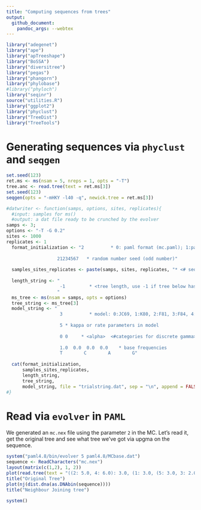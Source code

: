 ```yaml
---
title: "Computing sequences from trees"
output:
  github_document:
    pandoc_args: --webtex
---
```


```r
library("adegenet")
library("ape")
library("apTreeshape")
library("BoSSA")
library("diversitree")
library("pegas")
library("phangorn")
library("phylobase")
#library("phyloch")
library("seqinr")
source("utilities.R")
library("ggplot2")
library("phyclust")
library("TreeDist")
library("TreeTools")
```

# Generating sequences via `phyclust` and `seqgen` 

```r
set.seed(123)
ret.ms <- ms(nsam = 5, nreps = 1, opts = "-T")
tree.anc <- read.tree(text = ret.ms[3])
set.seed(123)
seqgen(opts = "-mHKY -l40 -q", newick.tree = ret.ms[3])
```

```r
#datwriter <- function(samps, options, sites, replicates){
  #input: samples for ms()
  #output: a dat file ready to be crunched by the evolver
samps <- 3;
options <- "-T -G 0.2"
sites <- 1000 
replicates <- 1 
  format_initialization <- "2          * 0: paml format (mc.paml); 1:paup format (mc.nex)
  
                   21234567   * random number seed (odd number)"
                   
  samples_sites_replicates <- paste(samps, sites, replicates, "* <# seqs>  <# nucleotide sites>  <# replicates>", sep = " ")
  
  length_string <- "
                    -1         * <tree length, use -1 if tree below has absolute branch lengths>
                   "
  ms_tree <- ms(nsam = samps, opts = options)
  tree_string <- ms_tree[3]
  model_string <- "
                    3          * model: 0:JC69, 1:K80, 2:F81, 3:F84, 4:HKY85, 5:T92, 6:TN93, 7:REV
  
                    5 * kappa or rate parameters in model
                    
                    0 0     * <alpha>  <#categories for discrete gamma>
                    
                    1.0  0.0  0.0  0.0    * base frequencies
                    T        C        A        G"
                  
  cat(format_initialization,
      samples_sites_replicates,
      length_string,
      tree_string,
      model_string, file = "trialstring.dat", sep = "\n", append = FALSE)
#}
```


# Read via `evolver` in `PAML`

We generated an `mc.nex` file using the parameter `2` in the MC. Let's read it, get the original tree and see what tree we've got via upgma on the sequence. 

```r
system("paml4.8/bin/evolver 5 paml4.8/MCbase.dat") 
sequence <- ReadCharacters("mc.nex")
layout(matrix(c(1,2), 1, 2))
plot(read.tree(text = "((2: 5.0, 4: 6.0): 3.0, (1: 3.0, (5: 3.0, 3: 2.0): 1.0): 2.0);"))
title("Original Tree")
plot(nj(dist.dna(as.DNAbin(sequence))))
title("Neighbour Joining tree")
```

```r
system()
```

